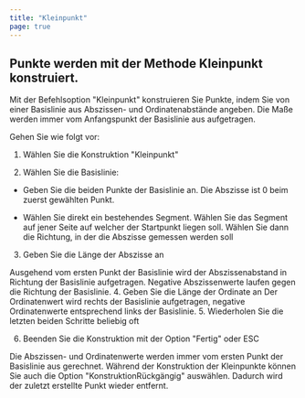 ```yaml
---
title: "Kleinpunkt"
page: true
---
```

## Punkte werden mit der Methode Kleinpunkt konstruiert.
Mit der Befehlsoption &quot;Kleinpunkt&quot; konstruieren Sie Punkte, indem Sie von einer Basislinie aus Abszissen- und Ordinatenabst&#228;nde angeben. Die Ma&#223;e werden immer vom Anfangspunkt der Basislinie aus aufgetragen.

Gehen Sie wie folgt vor:

1. W&#228;hlen Sie die Konstruktion &quot;Kleinpunkt&quot;

2. W&#228;hlen Sie die Basislinie:

-  Geben Sie die beiden Punkte der Basislinie an. Die Abszisse ist 0 beim zuerst gew&#228;hlten Punkt.

-  W&#228;hlen Sie direkt ein bestehendes Segment. W&#228;hlen Sie das Segment auf jener Seite auf welcher der Startpunkt liegen soll. W&#228;hlen Sie dann die Richtung, in der die Abszisse gemessen werden soll



3. Geben Sie die L&#228;nge der Abszisse an 


<Success>
Ausgehend vom ersten Punkt der Basislinie wird der Abszissenabstand in Richtung der Basislinie aufgetragen. Negative Abszissenwerte laufen gegen die Richtung der Basislinie.

</Success>
4. Geben Sie die L&#228;nge der Ordinate an 


<Success>
Der Ordinatenwert wird rechts der Basislinie aufgetragen, negative Ordinatenwerte entsprechend links der Basislinie.

</Success>
5. Wiederholen Sie die letzten beiden Schritte beliebig oft

6. Beenden Sie die Konstruktion mit der Option &quot;Fertig&quot; oder <Border>ESC</Border> 



<Success>
Die Abszissen- und Ordinatenwerte werden immer vom ersten Punkt der Basislinie aus gerechnet.
</Success>

<Success>
W&#228;hrend der Konstruktion der Kleinpunkte k&#246;nnen Sie auch die Option &quot;KonstruktionR&#252;ckg&#228;ngig&quot; ausw&#228;hlen. Dadurch wird der zuletzt erstellte Punkt wieder entfernt.
</Success>
